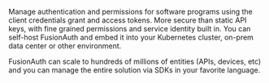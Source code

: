 Manage authentication and permissions for software programs using the client credentials grant and access tokens. More secure than static API keys, with fine grained permissions and service identity built in. You can self-host FusionAuth and embed it into your Kubernetes cluster, on-prem data center or other environment. 

FusionAuth can scale to hundreds of millions of entities (APIs, devices, etc) and you can manage the entire solution via SDKs in your favorite language.
